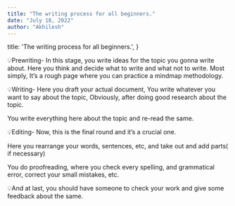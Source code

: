```yaml
---
title: "The writing process for all beginners."
date: "July 18, 2022"
author: "Akhilesh"
---
```



  title: 'The writing process for all beginners.',
}

💡Prewriting- In this stage, you write ideas for the topic you gonna write about. Here you think and decide what to write and what not to write. Most simply, It’s a rough page where you can practice a mindmap methodology.

💡Writing- Here you draft your actual document, You write whatever you want to say about the topic, Obviously, after doing good research about the topic.

You write everything here about the topic and re-read the same.

💡Editing- Now, this is the final round and it’s a crucial one.

Here you rearrange your words, sentences, etc, and take out and add parts( if necessary)

You do proofreading, where you check every spelling, and grammatical error, correct your small mistakes, etc.

💡And at last, you should have someone to check your work and give some feedback about the same.
